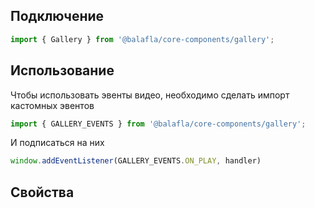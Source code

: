 
## Подключение

```jsx
import { Gallery } from '@balafla/core-components/gallery';
```

## Использование

<Plate
    view='attention'
    limitContentWidth={false}
    title='Чтобы скачивание изображений работало корректно, убедитесь, что в ответе от сервера выставлен заголовок content-disposition: attachment'
    titleView='light'
/>

Чтобы использовать эвенты видео, необходимо сделать импорт кастомных эвентов
```jsx
import { GALLERY_EVENTS } from '@balafla/core-components/gallery';
```

И подписаться на них
```jsx
window.addEventListener(GALLERY_EVENTS.ON_PLAY, handler)
```

## Свойства

<ArgsTable of={Gallery} />
